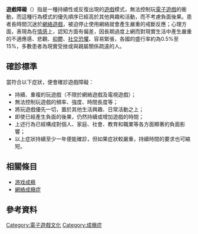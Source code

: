 {{Multiple issues|
{{Unreferenced|time=2020-09-18T14:56:54+00:00}}
{{Copypaste|time=2020-10-11T13:16:02+00:00}}
}}
{{NoteTA
| G1 = Games
}}

'''遊戲障礙'''（{{lang-en|Gaming disorder}}）指是一種持續性或反復出現的[[遊戲|遊戲]]模式，無法控制玩[[電子遊戲|電子遊戲]]的衝動，而這種行為模式的優先順序已經高於其他興趣和活動，而不考慮負面後果。患者長時間沉迷於[[網絡遊戲|網絡遊戲]]，被迫停止使用網絡就會產生嚴重的戒斷反應；心理方面，表現為在[[情感|情感]]上，認知方面有偏差，因長期過度上網而對現實生活中產生嚴重的不適應感、悲觀、[[抑鬱|抑鬱]]、[[社交恐懼|社交恐懼]]、容易緊張，各國的盛行率約為0.5%至15%，多數患者為現實受挫或與親屬關係疏遠的人。

== 確診標準 ==

當符合以下症狀，便會確診遊戲障礙：
* 持續、重複的玩遊戲（不限於網絡遊戲及電視遊戲）；
* 無法控制玩遊戲的頻率、強度、時間長度等；
* 將玩遊戲優先一切，置於其他生活興趣、日常活動之上；
* 即使已經產生負面的後果，仍然持續或增加遊戲的時間；
* 上述行為已經構成對個人、家庭、社會、教育和職業等各方面顯著的負面影響；
* 以上症狀持續至少一年便能確診，但如果症狀較嚴重，持續時間的要求也可縮短。

== 相關條目 ==

* [[游戏成瘾|游戏成瘾]]
* [[網絡成癮症|網絡成癮症]]

== 參考資料 ==

{{reflist}}

[[Category:電子遊戲文化|Category:電子遊戲文化]]
[[Category:成癮症|Category:成癮症]]

{{videogame-culture-stub}}